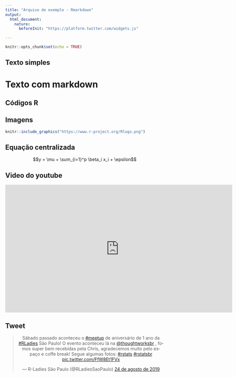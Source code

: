 ```yaml
---
title: "Arquivo de exemplo - Rmarkdown"
output: 
  html_document:
    nature:
      beforeInit: "https://platform.twitter.com/widgets.js"

---
```


```r
knitr::opts_chunk$set(echo = TRUE)
```

## Texto simples


# Texto com markdown


## Códigos R




## Imagens

```r
knitr::include_graphics("https://www.r-project.org/Rlogo.png")
```


## Equação centralizada

$$y = \mu + \sum_{i=1}^p \beta_i x_i + \epsilon$$

## Video do youtube

<center><iframe width="720" height="405" src="https://www.youtube.com/embed/sNphW6nBNU8" frameborder="0" allow="accelerometer; autoplay; encrypted-media; gyroscope; picture-in-picture" allowfullscreen></iframe></center>

## Tweet

<center><blockquote class="twitter-tweet" data-lang="pt"><p lang="pt" dir="ltr">Sábado passado aconteceu o <a href="https://twitter.com/hashtag/meetup?src=hash&amp;ref_src=twsrc%5Etfw">#meetup</a> de aniversário de 1 ano da <a href="https://twitter.com/hashtag/RLadies?src=hash&amp;ref_src=twsrc%5Etfw">#RLadies</a> São Paulo! O evento aconteceu lá na <a href="https://twitter.com/thoughtworksbr?ref_src=twsrc%5Etfw">@thoughtworksbr</a> , fomos super bem recebidas pela Chris, agradecemos muito pelo espaço e coffe break! Segue algumas fotos: <a href="https://twitter.com/hashtag/rstats?src=hash&amp;ref_src=twsrc%5Etfw">#rstats</a> <a href="https://twitter.com/hashtag/rstatsbr?src=hash&amp;ref_src=twsrc%5Etfw">#rstatsbr</a> <a href="https://t.co/FfW8Et1FVx">pic.twitter.com/FfW8Et1FVx</a></p>&mdash; R-Ladies São Paulo (@RLadiesSaoPaulo) <a href="https://twitter.com/RLadiesSaoPaulo/status/1165359598376771585?ref_src=twsrc%5Etfw">24 de agosto de 2019</a></blockquote>
<script async src="https://platform.twitter.com/widgets.js" charset="utf-8"></script></center>